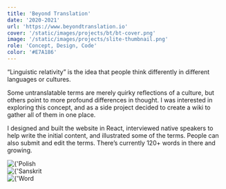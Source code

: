 ```yaml
---
title: 'Beyond Translation'
date: '2020-2021'
url: 'https://www.beyondtranslation.io'
cover: '/static/images/projects/bt/bt-cover.png'
image: '/static/images/projects/slite-thumbnail.png'
role: 'Concept, Design, Code'
color: '#E7A186'
---
```


“Linguistic relativity” is the idea that people think differently in different languages or cultures.

Some untranslatable terms are merely quirky reflections of a culture, but others point to more profound differences in thought. I was interested in exploring this concept, and as a side project decided to create a wiki to gather all of them in one place.

I designed and built the website in React, interviewed native speakers to help write the initial content, and illustrated some of the terms. People can also submit and edit the terms. There’s currently 120+ words in there and growing.

<div className="grid grid-cols-2 gap-4 my-8">
  <div className="col-span-2 md:col-span-1 flex items-center">
    <Image
      alt={'Polish words'}
      src={'/static/images/projects/bt/bt-1.png'}
      width={511}
      height={485}
    />
  </div>
  <div className="col-span-2 md:col-span-1 flex items-center">
    <Image
      alt={'Sanskrit words'}
      src={'/static/images/projects/bt/bt-2.png'}
      width={511}
      height={485}
    />
  </div>
</div>
<div className="mt-4">
  <Image
    alt={'Word list'}
    src={'/static/images/projects/bt/bt-menu.png'}
    width={1047}
    height={657}
  />
</div>
